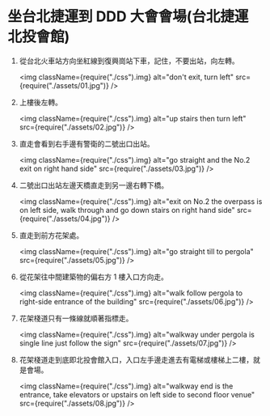 # 坐台北捷運到 DDD 大會會場(台北捷運北投會館)

1. 從台北火車站方向坐紅線到復興崗站下車，記住，不要出站，向左轉。

   <img
     className={require("./css").img}
     alt="don't exit, turn left"
     src={require("./assets/01.jpg")}
   />

2. 上樓後左轉。

   <img
     className={require("./css").img}
     alt="up stairs then turn left"
     src={require("./assets/02.jpg")}
   />

3. 直走會看到右手邊有警衛的二號出口出站。

   <img
     className={require("./css").img}
     alt="go straight and the No.2 exit on right hand side"
     src={require("./assets/03.jpg")}
   />

4. 二號出口出站左邊天橋直走到另一邊右轉下橋。

   <img
     className={require("./css").img}
     alt="exit on No.2 the overpass is on left side, walk through and go down stairs on right hand side"
     src={require("./assets/04.jpg")}
   />

5. 直走到前方花架處。

   <img
     className={require("./css").img}
     alt="go straight till to pergola"
     src={require("./assets/05.jpg")}
   />

6. 從花架往中間建築物的偏右方 1 樓入口方向走。

   <img
     className={require("./css").img}
     alt="walk follow pergola to right-side entrance of the building"
     src={require("./assets/06.jpg")}
   />

7. 花架棧道只有一條線就順著指標走。

   <img
     className={require("./css").img}
     alt="walkway under pergola is single line just follow the sign"
     src={require("./assets/07.jpg")}
   />

8. 花架棧道走到底即北投會館入口，入口左手邊走進去有電梯或樓梯上二樓，就是會場。

   <img
     className={require("./css").img}
     alt="walkway end is the entrance, take elevators or upstairs on left side to second floor venue"
     src={require("./assets/08.jpg")}
   />
